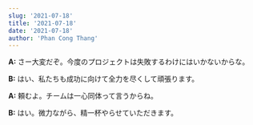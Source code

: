 ```yaml
---
slug: '2021-07-18'
title: '2021-07-18'
date: '2021-07-18'
author: 'Phan Cong Thang'
---
```


**A:** さー大変だぞ。今度のプロジェクトは失敗するわけにはいかないからな。

**B:** はい、私たちも成功に向けて全力を尽くして頑張ります。

**A:** 頼むよ。チームは一心同体って言うからね。

**B:** はい。微力ながら、精一杯やらせていただきます。

